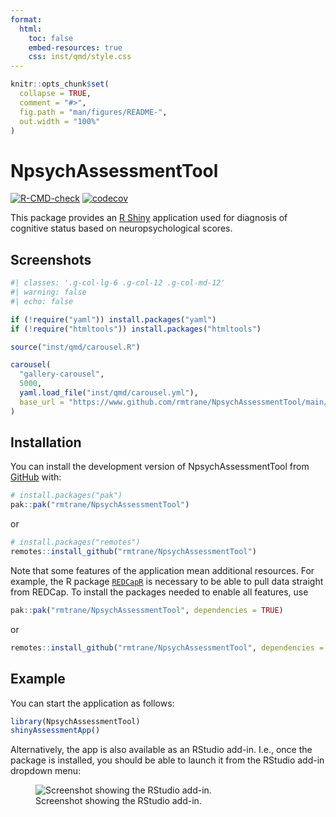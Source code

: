 ```yaml
---
format:
  html:
    toc: false
    embed-resources: true
    css: inst/qmd/style.css
---
```


<!-- README.md is generated from README.Rmd. Please edit that file -->

```r
knitr::opts_chunk$set(
  collapse = TRUE,
  comment = "#>",
  fig.path = "man/figures/README-",
  out.width = "100%"
)
```

# NpsychAssessmentTool

<!-- badges: start -->
[![R-CMD-check](https://github.com/rmtrane/NpsychAssessmentTool/actions/workflows/R-CMD-check.yaml/badge.svg)](https://github.com/rmtrane/NpsychAssessmentTool/actions/workflows/R-CMD-check.yaml)
[![codecov](https://codecov.io/gh/rmtrane/NpsychAssessmentTool/graph/badge.svg?token=FRFC07GNEW)](https://codecov.io/gh/rmtrane/NpsychAssessmentTool)
<!-- badges: end -->

This package provides an [R Shiny](https://shiny.posit.co) application used for diagnosis of cognitive status based on neuropsychological scores. 

## Screenshots

```r
#| classes: '.g-col-lg-6 .g-col-12 .g-col-md-12'
#| warning: false
#| echo: false

if (!require("yaml")) install.packages("yaml")
if (!require("htmltools")) install.packages("htmltools")

source("inst/qmd/carousel.R")

carousel(
  "gallery-carousel",
  5000,
  yaml.load_file("inst/qmd/carousel.yml"),
  base_url = "https://www.github.com/rmtrane/NpsychAssessmentTool/main/tree/"
)
```

## Installation

You can install the development version of NpsychAssessmentTool from [GitHub](https://github.com/) with:

``` r
# install.packages("pak")
pak::pak("rmtrane/NpsychAssessmentTool")
```
or 
``` r
# install.packages("remotes")
remotes::install_github("rmtrane/NpsychAssessmentTool")
```

Note that some features of the application mean additional resources. For example, the R package [`REDCapR`](https://ouhscbbmc.github.io/REDCapR/) is necessary to be able to pull data straight from REDCap. To install the packages needed to enable all features, use
``` r
pak::pak("rmtrane/NpsychAssessmentTool", dependencies = TRUE)
```
or
``` r
remotes::install_github("rmtrane/NpsychAssessmentTool", dependencies = TRUE)
```

## Example

You can start the application as follows:

``` r
library(NpsychAssessmentTool)
shinyAssessmentApp()
```

Alternatively, the app is also available as an RStudio add-in. I.e., once the package is installed, you should be able to launch it from the RStudio add-in dropdown menu:

![Screenshot showing the RStudio add-in.](man/figures/rstudio-addin.png)